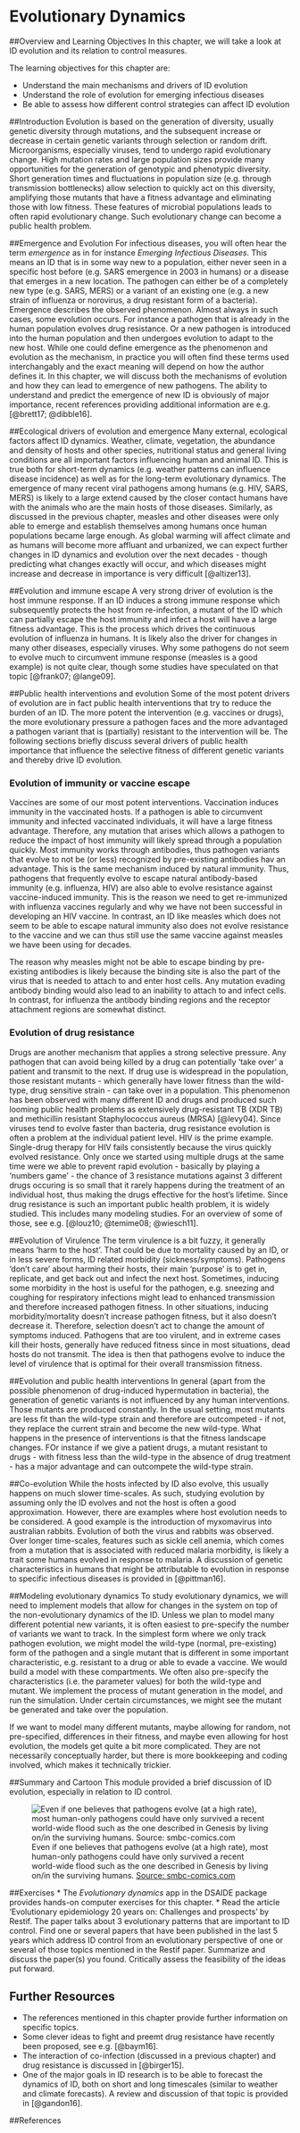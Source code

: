 # Evolutionary Dynamics

##Overview and Learning Objectives
In this chapter, we will take a look at ID evolution and its relation to control measures.



The learning objectives for this chapter are:

* Understand the main mechanisms and drivers of ID evolution 
* Understand the role of evolution for emerging infectious diseases
* Be able to assess how different control strategies can affect ID evolution



##Introduction
Evolution is based on the generation of diversity, usually genetic diversity through mutations, and the subsequent increase or decrease in certain genetic variants through selection or random drift. Microorganisms, especially viruses, tend to undergo rapid evolutionary change. High mutation rates and large population sizes provide many opportunities for the generation of genotypic and phenotypic diversity. Short generation times and fluctuations in population size (e.g. through transmission bottlenecks) allow selection to quickly act on this diversity, amplifying those mutants that have a fitness advantage and eliminating those with low fitness. These features of microbial populations leads to often rapid evolutionary change. Such evolutionary change can become a public health problem. 


##Emergence and Evolution
For infectious diseases, you will often hear the term _emergence_ as in for instance _Emerging Infectious Diseases_. This means an ID that is in some way new to a population, either never seen in a specific host before (e.g. SARS emergence in 2003 in humans) or a disease that emerges in a new location. The pathogen can either be of a completely new type (e.g. SARS, MERS) or a variant of an existing one (e.g. a new strain of influenza or norovirus, a drug resistant form of a bacteria). Emergence describes the observed phenomenon. Almost always in such cases, some evolution occurs. For instance a pathogen that is already in the human population evolves drug resistance. Or a new pathogen is introduced into the human population and then undergoes evolution to adapt to the new host. While one could define emergence as the phenomenon and evolution as the mechanism, in practice you will often find these terms used interchangably and the exact meaning will depend on how the author defines it. In this chapter, we will discuss both the mechanisms of evolution and how they can lead to emergence of new pathogens. The ability to understand and predict the emergence of new ID is obviously of major importance, recent references providing additional information are e.g. [@brett17; @dibble16].




##Ecological drivers of evolution and emergence
Many external, ecological factors affect ID dynamics. Weather, climate, vegetation, the abundance and density of hosts and other species, nutritional status and general living conditions are all important factors influencing human and animal ID. This is true both for short-term dynamics (e.g. weather patterns can influence disease incidence) as well as for the long-term evolutionary dynamics. The emergence of many recent viral pathogens among humans (e.g. HIV, SARS, MERS) is likely to a large extend caused by the closer contact humans have with the animals who are the main hosts of those diseases. Similarly, as discussed in the previous chapter, measles and other diseases were only able to emerge and establish themselves among humans once human populations became large enough. As global warming will affect climate and as humans will become more affluant and urbanized, we can expect further changes in ID dynamics and evolution over the next decades - though predicting what changes exactly will occur, and which diseases might increase and decrease in importance is very difficult [@altizer13].


##Evolution and immune escape
A very strong driver of evolution is the host immune response. If an ID induces a strong immune response which subsequently protects the host from re-infection, a mutant of the ID which can partially escape the host immunity and infect a host will have a large fitness advantage. This is the process which drives the continuous evolution of influenza in humans. It is likely also the driver for changes in many other diseases, especially viruses. Why some pathogens do not seem to evolve much to circumvent immune response (measles is a good example) is not quite clear, though some studies have speculated on that topic [@frank07; @lange09].


##Public health interventions and evolution
Some of the most potent drivers of evolution are in fact public health interventions that try to reduce the burden of an ID. The more potent the intervention (e.g. vaccines or drugs), the more evolutionary pressure a pathogen faces and the more advantaged a pathogen variant that is (partially) resistant to the intervention will be. The following sections briefly discuss several drivers of public health importance that influence the selective fitness of different genetic variants and thereby drive ID evolution.


### Evolution of immunity or vaccine escape
Vaccines are some of our most potent interventions. Vaccination induces immunity in the vaccinated hosts. If a pathogen is able to circumvent immunity and infected vaccinated individuals, it will have a large fitness advantage. Therefore, any mutation that arises which allows a pathogen to reduce the impact of host immunity will likely spread through a population quickly. Most immunity works through antibodies, thus pathogen variants that evolve to not be (or less) recognized by pre-existing antibodies hav an advantage. This is the same mechanism induced by natural immunity. Thus, pathogens that frequently evolve to escape natural antibody-based immunity (e.g. influenza, HIV) are also able to evolve resistance against vaccine-induced immunity. This is the reason we need to get re-immunized with influenza vaccines regularly and why we have not been successful in developing an HIV vaccine. In contrast, an ID like measles which does not seem to be able to escape natural immunity also does not evolve resistance to the vaccine and we can thus still use the same vaccine against measles we have been using for decades. 

The reason why measles might not be able to escape binding by pre-existing antibodies is likely because the binding site is also the part of the virus that is needed to attach to and enter host cells. Any mutation evading antibody binding would also lead to an inability to attach to and infect cells. In contrast, for influenza the antibody binding regions and the receptor attachment regions are somewhat distinct.


### Evolution of drug resistance
Drugs are another mechanism that applies a strong selective pressure. Any pathogen that can avoid being killed by a drug can potentially 'take over' a patient and transmit to the next. If drug use is widespread in the population, those resistant mutants - which generally have lower fitness than the wild-type, drug sensitive strain - can take over in a population. This phenomenon has been observed with many different ID and drugs and produced such looming public health problems as extensively drug-resistant TB (XDR TB) and methicillin resistant Staphylococcus aureus (MRSA) [@levy04]. 
Since viruses tend to evolve faster than bacteria, drug resistance evolution is often a problem at the individual patient level. HIV is the prime example. Single-drug therapy for HIV fails consistently because the virus quickly evolved resistance. Only once we started using multiple drugs at the same time were we able to prevent rapid evolution - basically by playing a 'numbers game' - the chance of 3 resistance mutations against 3 different drugs occuring is so small that it rarely happens during the treatment of an individual host, thus making the drugs effective for the host's lifetime.
Since drug resistance is such an important public health problem, it is widely studied. This includes many modeling studies. For an overview of some of those, see e.g. [@louz10; @temime08; @wiesch11]. 

##Evolution of Virulence
The term virulence is a bit fuzzy, it generally means 'harm to the host'. That could be due to mortality caused by an ID, or in less severe forms, ID related morbidity (sickness/symptoms). Pathogens 'don't care' about harming their hosts, their main 'purpose' is to get in, replicate, and get back out and infect the next host. Sometimes, inducing some morbidity in the host is useful for the pathogen, e.g. sneezing and coughing for respiratory infections might lead to enhanced transmission and therefore increased pathogen fitness. In other situations, inducing morbidity/mortality doesn't increase pathogen fitness, but it also doesn't decrease it. Therefore, selection doesn't act to change the amount of symptoms induced. Pathogens that are too virulent, and in extreme cases kill their hosts, generally have reduced fitness since in most situations, dead hosts do not transmit. The idea is then that pathogens evolve to induce the level of virulence that is optimal for their overall transmission fitness. 


##Evolution and public health interventions
In general (apart from the possible phenomenon of drug-induced hypermutation in bacteria), the generation of genetic variants is not influenced by any human interventions. Those mutants are produced constantly. In the usual setting, most mutants are less fit than the wild-type strain and therefore are outcompeted - if not, they replace the current strain and become the new wild-type. 
What happens in the presence of interventions is that the fitness landscape changes. FOr instance if we give a patient drugs, a mutant resistant to drugs - with fitness less than the wild-type in the absence of drug treatment - has a major advantage and can outcompete the wild-type strain.

##Co-evolution
While the hosts infected by ID also evolve, this usually happens on much slower time-scales. As such, studying evolution by assuming only the ID evolves and not the host is often a good approximation. However, there are examples where host evolution needs to be considered. A good example is the introduction of myxomavirus into australian rabbits. Evolution of both the virus and rabbits was observed. Over longer time-scales, features such as sickle cell anemia, which comes from a mutation that is associated with reduced malaria morbidity, is likely a trait some humans evolved in response to malaria. A discussion of genetic characteristics in humans that might be attributable to evolution in response to specific infectious diseases is provided in [@pittman16].


##Modeling evolutionary dynamics
To study evolutionary dynamics, we will need to implement models that allow for changes in the system on top of the non-evolutionary dynamics of the ID. Unless we plan to model many different potential new variants, it is often easiest to pre-specify the number of variants we want to track. In the simplest form where we only track pathogen evolution, we might model the wild-type (normal, pre-existing) form of the pathogen and a single mutant that is different in some important characteristic, e.g. resistant to a drug or able to evade a vaccine. We would build a model with these compartments. We often also pre-specify the characteristics (i.e. the parameter values) for both the wild-type and mutant. We implement the process of mutant generation in the model, and run the simulation. Under certain circumstances, we might see the mutant be generated and take over the population. 

If we want to model many different mutants, maybe allowing for random, not pre-specified, differences in their fitness, and maybe even allowing for host evolution, the models get quite a bit more complicated. They are not necessarily conceptually harder, but there is more bookkeeping and coding involved, which makes it technically trickier.


##Summary and Cartoon
This module provided a brief discussion of ID evolution, especially in relation to ID control.

![Even if one believes that pathogens evolve (at a high rate), most human-only pathogens could have only survived a recent world-wide flood such as the one described in Genesis by living on/in the surviving humans. [Source: smbc-comics.com](http://www.smbc-comics.com/)](../media/smbc-ID-evolution.png)

##Exercises
* The _Evolutionary dynamics_ app in the DSAIDE package provides hands-on computer exercises for this chapter.
* Read the article 'Evolutionary epidemiology 20 years on: Challenges and prospects' by Restif. The paper talks about 3 evolutionary patterns that are important to ID control. Find one or several papers that have been published in the last 5 years which address ID control from an evolutionary perspective of one or several of those topics mentioned in the Restif paper. Summarize and discuss the paper(s) you found. Critically assess the feasibility of the ideas put forward. 


## Further Resources
* The references mentioned in this chapter provide further information on specific topics.
* Some clever ideas to fight and preemt drug resistance have recently been proposed, see e.g. [@baym16].
* The interaction of co-infection (discussed in a previous chapter) and drug resistance is discussed in [@birger15].
* One of the major goals in ID research is to be able to forecast the dynamics of ID, both on short and long timescales (similar to weather and climate forecasts). A review and discussion of that topic is provided in [@gandon16].  


##References
